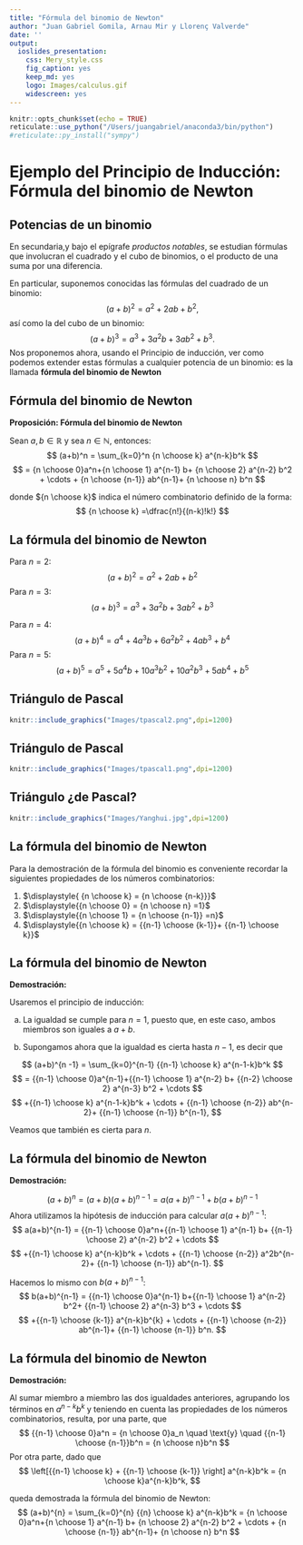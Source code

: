 ```yaml
---
title: "Fórmula del binomio de Newton"
author: "Juan Gabriel Gomila, Arnau Mir y Llorenç Valverde"
date: ''
output: 
  ioslides_presentation: 
    css: Mery_style.css
    fig_caption: yes
    keep_md: yes
    logo: Images/calculus.gif
    widescreen: yes
---
```


```r
knitr::opts_chunk$set(echo = TRUE)
reticulate::use_python("/Users/juangabriel/anaconda3/bin/python")
#reticulate::py_install("sympy")
```
# Ejemplo del Principio de Inducción: Fórmula del binomio de Newton

## Potencias de un binomio

En secundaria,y bajo el epígrafe *productos notables*, se estudian fórmulas que involucran el cuadrado y el cubo de binomios, o el producto de una suma por una diferencia. 

En particular, suponemos conocidas las fórmulas del cuadrado de un binomio:
$$
(a+b)^2 =a^2+2ab+b^2,
$$
así como la del cubo de un binomio:
$$
(a+b)^3=a^3+3a^2b+3ab^2+b^3.
$$
Nos proponemos ahora, usando el Principio de inducción, ver como podemos extender estas fórmulas a cualquier potencia de un binomio: es la llamada **fórmula del binomio de Newton**

## Fórmula del binomio de Newton

<l class="prop"> **Proposición: Fórmula del binomio de Newton** </l>

Sean $a,b \in \mathbb{R}$ y sea $n  \in \mathbb{N}$, entonces:
$$
(a+b)^n = \sum_{k=0}^n {n \choose k} a^{n-k}b^k 
$$
$$
= {n \choose 0}a^n+{n \choose 1} a^{n-1} b+ {n \choose 2} a^{n-2} b^2 + \cdots + {n \choose {n-1}} ab^{n-1}+ {n \choose n} b^n
$$
\vspace{.5cm}

donde  ${n \choose k}$ indica el número combinatorio definido de la forma:
$$
{n \choose k} =\dfrac{n!}{(n-k)!k!}
$$

## La fórmula del binomio de Newton

Para $n=2$:
$$
(a+b)^2 = a^2+2ab+b^2
$$
Para $n=3$:
$$
(a+b)^3 = a^3+3a^2b+3ab^2 + b^3
$$

Para $n=4$:
$$
(a+b)^4 = a^4+4a^3b+6a^2b^2+4ab^3+b^4
$$
Para $n=5$:
$$
(a+b)^5= a^5+5a^4b+10a^3b^2+10a^2b^3+5ab^4+b^5
$$



<!-- ## Triángulo de Pascal -->
<!-- <div class="center"> -->
<!-- ```{r, echo=FALSE, label=pas1,fig.cap="",out.width = "1000px"} -->
<!-- knitr::include_graphics("Images/tpascal1.png",dpi=1200) -->
<!-- ``` -->
<!-- </div> -->

## Triángulo de Pascal
<div class="center">
```r
knitr::include_graphics("Images/tpascal2.png",dpi=1200)
```
</div>


## Triángulo de Pascal
<div class="center">
```r
knitr::include_graphics("Images/tpascal1.png",dpi=1200)
```
</div>

## Triángulo ¿de Pascal?

<div class="center">
```r
knitr::include_graphics("Images/Yanghui.jpg",dpi=1200)
```
</div>




## La fórmula del binomio de Newton

Para la demostración de la fórmula del binomio es conveniente recordar la siguientes propiedades de los números combinatorios:

1. $\displaystyle{ {n \choose k} = {n \choose {n-k}}}$
2. $\displaystyle{{n \choose 0} = {n \choose n} =1}$
3. $\displaystyle{{n \choose 1} = {n \choose {n-1}} =n}$
4. $\displaystyle{{n \choose k} = {{n-1} \choose {k-1}}+ {{n-1} \choose k}}$


<!-- La demostración de estas propiedades tan sólo requiere manipulaciones algebraicas elementales. -->


## La fórmula del binomio de Newton

<div class="dem"> **Demostración:**

Usaremos el principio de inducción:

a. La igualdad se cumple para $n=1$, puesto que, en este caso, ambos miembros son iguales a $a+b$.

b. Supongamos ahora que la igualdad es cierta hasta $n-1$, es decir que

$$
(a+b)^{n -1} = \sum_{k=0}^{n-1} {{n-1} \choose k} a^{n-1-k}b^k
$$
$$
= {{n-1} \choose 0}a^{n-1}+{{n-1} \choose 1} a^{n-2} b+ {{n-2} \choose 2} a^{n-3} b^2 + \cdots
$$
$$
+{{n-1} \choose k} a^{n-1-k}b^k + \cdots + {{n-1} \choose {n-2}} ab^{n-2}+ {{n-1} \choose {n-1}} b^{n-1},
$$

Veamos que también es cierta para $n$.
</div>


## La fórmula del binomio de Newton

<div class="dem"> **Demostración:**


$$
(a+b)^n = (a+b) (a+b)^{n-1} = a(a+b)^{n-1}+b(a+b)^{n-1}
$$
Ahora utilizamos la hipótesis de inducción para calcular $a(a+b)^{n-1}$:
$$
a(a+b)^{n-1} = {{n-1} \choose 0}a^n+{{n-1} \choose 1} a^{n-1} b+ {{n-1} \choose 2} a^{n-2} b^2 + \cdots
$$
$$
+{{n-1} \choose k} a^{n-k}b^k + \cdots + {{n-1} \choose {n-2}} a^2b^{n-2}+ {{n-1} \choose {n-1}} ab^{n-1}.
$$
<!-- </div> -->

<!-- ## La fórmula del binomio de Newton -->

<!-- <div class="dem"> **Demostración:** -->

Hacemos lo mismo con $b(a+b)^{n-1}$:
$$
b(a+b)^{n-1} = {{n-1} \choose 0}a^{n-1} b+{{n-1} \choose 1} a^{n-2} b^2+ {{n-1} \choose 2} a^{n-3} b^3 + \cdots
$$
$$
+{{n-1} \choose {k-1}} a^{n-k}b^{k} + \cdots + {{n-1} \choose {n-2}} ab^{n-1}+ {{n-1} \choose {n-1}} b^n.
$$
</div>

## La fórmula del binomio de Newton

<div class="dem"> **Demostración:**

Al sumar miembro a miembro las dos igualdades anteriores, agrupando los términos en $a^{n-k} b^k$ y teniendo en cuenta las propiedades de los números combinatorios, resulta, por una parte, que
$$
 {{n-1} \choose 0}a^n = {n \choose 0}a_n \quad \text{y} \quad  {{n-1} \choose {n-1}}b^n = {n \choose n}b^n
$$
Por otra parte, dado que
$$
\left[{{n-1} \choose k} + {{n-1} \choose {k-1}} \right] a^{n-k}b^k = {n \choose k}a^{n-k}b^k,
$$

queda demostrada la fórmula del binomio de Newton:
$$
(a+b)^{n} = \sum_{k=0}^{n} {{n} \choose k} a^{n-k}b^k = {n \choose 0}a^n+{n \choose 1} a^{n-1} b+ {n \choose 2} a^{n-2} b^2 + \cdots + {n \choose {n-1}} ab^{n-1}+ {n \choose n} b^n
$$
</div>
